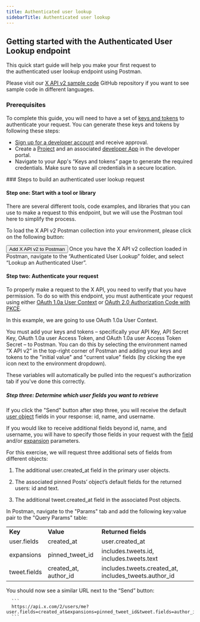 ---
title: Authenticated user lookup
sidebarTitle: Authenticated user lookup
---


## Getting started with the Authenticated User Lookup endpoint

This quick start guide will help you make your first request to the authenticated user lookup endpoint using Postman.

Please visit our [X API v2 sample code](https://github.com/xdevplatform/Twitter-API-v2-sample-code) GitHub repository if you want to see sample code in different languages.
<Note>
### Prerequisites

To complete this guide, you will need to have a set of [keys and tokens](/resources/fundamentals/authentication) to authenticate your request. You can generate these keys and tokens by following these steps:

* [Sign up for a developer account](https://developer.x.com/en/apply-for-access) and receive approval.
* Create a [Project](/resources/fundamentals/projects) and an associated [developer App](/resources/fundamentals/developer-apps) in the developer portal.
* Navigate to your App's “Keys and tokens” page to generate the required credentials. Make sure to save all credentials in a secure location.
</Note>
### Steps to build an authenticated user lookup request

#### Step one: Start with a tool or library

There are several different tools, code examples, and libraries that you can use to make a request to this endpoint, but we will use the Postman tool here to simplify the process.

To load the X API v2 Postman collection into your environment, please click on the following button:

<Button href="https://t.co/twitter-api-postman">
  Add X API v2 to Postman
</Button>
Once you have the X API v2 collection loaded in Postman, navigate to the “Authenticated User Lookup” folder, and select “Lookup an Authenticated User”.

#### Step two: Authenticate your request

To properly make a request to the X API, you need to verify that you have permission. To do so with this endpoint, you must authenticate your request using either [OAuth 1.0a User Context](/resources/fundamentals/authentication) or [OAuth 2.0 Authorization Code with PKCE](resources/fundamentals/authentication#oauth-2-0-authorization-code-flow-with-pkce-2).

In this example, we are going to use OAuth 1.0a User Context.

You must add your keys and tokens – specifically your API Key, API Secret Key, OAuth 1.0a user Access Token, and OAuth 1.0a user Access Token Secret – to Postman. You can do this by selecting the environment named “X API v2” in the top-right corner of Postman and adding your keys and tokens to the "initial value" and "current value" fields (by clicking the eye icon next to the environment dropdown).

These variables will automatically be pulled into the request's authorization tab if you've done this correctly.
 

##### Step three: Determine which user fields you want to retrieve

If you click the "Send" button after step three, you will receive the default [user object](https://developer.twitter.com/en/docs/twitter-api/data-dictionary/object-model/user) fields in your response: id, name, and username.

If you would like to receive additional fields beyond id, name, and username, you will have to specify those fields in your request with the [field](https://developer.twitter.com/content/developer-twitter/en/docs/twitter-api/data-dictionary/introduction/fields) and/or [expansion](https://developer.twitter.com/en/docs/twitter-api/data-dictionary/introduction/expansions) parameters.

For this exercise, we will request three additional sets of fields from different objects:

1.  The additional user.created_at field in the primary user objects.

2.  The associated pinned Posts’ object’s default fields for the returned users: id and text.

3.  The additional tweet.created_at field in the associated Post objects.


In Postman, navigate to the "Params" tab and add the following key:value pair to the "Query Params" table:

|     |     |     |
| --- | --- | --- |
| **Key** | **Value** | **Returned fields** |
| user.fields | created_at | user.created_at |
| expansions | pinned\_tweet\_id | includes.tweets.id,  <br/>includes.tweets.text |
| tweet.fields | created\_at, author\_id | includes.tweets.created\_at, includes\_tweets.author_id |

You should now see a similar URL next to the “Send” button:

      ```
      https://api.x.com/2/users/me?user.fields=created_at&expansions=pinned_tweet_id&tweet.fields=author_id,created_at
      ```